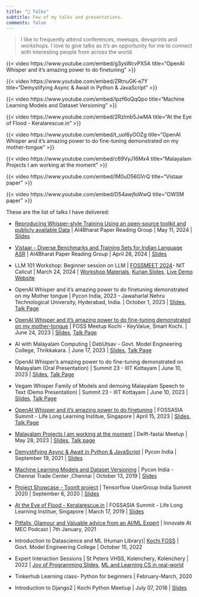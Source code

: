 ---
title: "🎤 Talks"
subtitle: Few of my talks and presentations.
comments: false
---


> I like to frequently attend conferences, meetups, devsprints and workshops. I love to give talks as it's an opportunity for me to connect with interesting people from across the world.

::: {layout-ncol=2}
{{< video https://www.youtube.com/embed/g3ysWcvPX5A
    title="OpenAI Whisper and it's amazing power to do finetuning"
>}}

{{< video https://www.youtube.com/embed/ZRtnuGK-e7Y
    title="Demystifying Async & Await in Python & JavaScript"
>}}

{{< video https://www.youtube.com/embed/Ipzf6oQqQpo
    title="Machine Learning Models and Dataset Versioning"
>}}

{{< video https://www.youtube.com/embed/2RzImb5JwMA
    title="At the Eye of Flood - Keralarescue.in"
>}}

{{< video https://www.youtube.com/embed/t_uoI6yOOZg
    title="OpenAI Whisper and it's amazing power to do fine-tuning demonstrated on my mother-tongue"
>}}

{{< video https://www.youtube.com/embed/c69VyJ16Mx4
    title="Malayalam Projects I am working at the moment"
>}}

{{< video https://www.youtube.com/embed/lM0uD56GVrQ
    title="Vistaar paper"
>}}

{{< video https://www.youtube.com/embed/D54awjfoWwQ
    title="OWSM paper"
>}}
:::

These are the list of talks I have delivered:

- [Reproducing Whisper-style Training Using an open-source toolkit and publicly available Data](https://youtu.be/D54awjfoWwQ?si=kqUQCAL2dV7d_J4C) | AI4Bharat Paper Reading Group | May 11, 2024 | [Slides](https://kurianbenoy.com/talks/ai4bharat_reproducing_whisper/#/title-slide)

- [Vistaar - Diverse Benchmarks and Training Sets for Indian Language ASR](https://youtu.be/lM0uD56GVrQ?si=IioCJLsnLYTHfnaT) | AI4Bharat Paper Reading Group | April 26, 2024 | [Slides](https://kurianbenoy.com/talks/ai4bharat_paper_reading/#/title-slide)

- LLM 101 Workshop: Beginner session on LLM | [FOSSMEET 2024](https://www.fossmeet.net)- NIT Calicut | March 24, 2024 | [Workshop Materials](https://tiny.cc/llm102), [Kurian Slides](https://kurianbenoy.com/talks/nitc-fossmeet-2024/llm-101.html#/title-slide), [Live Demo Website](https://llm-101-pi.vercel.app) 

- OpenAI Whisper and it's amazing power to do finetuning demonstrated on my Mother tongue | Pycon India, 2023 - Jawaharlal Nehru Technological University, Hyderabad, India. | October 1, 2023 | [Slides](./talks/pyconindia-2023/pyconind.qmd), [Talk Page](./posts/2023/pycon_india2023_talk/index.qmd)

- [OpenAI Whisper and it's amazing power to do fine-tuning demonstrated on my mother-tongue](https://youtu.be/t_uoI6yOOZg) | FOSS Meetup Kochi - KeyValue, Smart Kochi. | June 24, 2023 | [Slides](./talks/foss-united/kochi.qmd),  [Talk Page](./posts/2023/pycon_india2023_talk/) 

- AI with Malayalam Computing | DebUtsav - Govt. Model Engineering College, Thrikkakara. | June 17, 2023 | [Slides](./talks/mec/debutsav.qmd),  [Talk Page](./posts/2023/debutsav_talk/index.qmd) 

- OpenAI Whisper’s amazing power to do fine-tuning demonstrated on Malayalam (Oral Presentation) | Summit 23 - IIIT Kottayam | June 10, 2023 | [Slides](./talks/iiit-kottayam-summit/index.qmd),  [Talk Page](./posts/2023/summit23_iiit/oral.qmd) 

- Vegam Whisper Family of Models and demoing Malayalam Speech to Text (Demo Presentation) | Summit 23 - IIIT Kottayam | June 10, 2023 | [Slides](./talks/iiit-kottayam-summit/demo.qmd), [Talk Page](./posts/2023/summit23_iiit/demo.md) 

- [OpenAI Whisper and it's amazing power to do finetuning](https://youtu.be/g3ysWcvPX5A?si=kRlR6fcuo15IEh5u) | FOSSASIA Summit - Life Long Learning Institue, Singapore | April 15, 2023 | [Slides](./talks/fossasia2023.qmd), [Talk Page](./posts/2023/fossasia2023talk/index.qmd) 

- [Malayalam Projects I am working at the moment](https://youtu.be/c69VyJ16Mx4) | Delft-fastai Meetup | May 28, 2023 | [Slides](./talks/delft-fastai/index.qmd), [Talk page](./posts/2023/delft-fastai-talk/index.qmd) 

- [Demystifying Async & Await in Python & JavaScript](https://youtu.be/ZRtnuGK-e7Y) | Pycon India | September 19, 2021 | [Slides](https://speakerdeck.com/kurianbenoy/demysitfying-async-and-await-in-python-and-javascript)

- [Machine Learning Models and Dataset Versioning](https://www.youtube.com/watch?v=Ipzf6oQqQpo) | Pycon India - Chennai Trade Center ,Chennai | October 13, 2019 | [Slides](https://speakerdeck.com/kurianbenoy/ml-models-and-dataset-versioning)

- [Project Showcase - ToonIt project](https://youtu.be/qi1cVGTa3sg?t=9641) | Tensorflow UserGroup India Summit 2020 | September 6, 2020 | [Slides](https://speakerdeck.com/kurianbenoy/tensorflow-user-groups-tfug-india-summit)

- [At the Eye of Flood - Keralarescue.in](https://www.youtube.com/watch?v=2RzImb5JwMA) | FOSSASIA Summit - Life Long Learning Institue, Singapore | March 17, 2019 | [Slides](https://speakerdeck.com/kurianbenoy/at-the-eye-of-flood-keralarescue-dot-in)

- [Pitfalls, Glamour and Valuable advice from an AI/ML Expert](https://podcasts.google.com/?feed=aHR0cHM6Ly9hbmNob3IuZm0vcy80NmRkNzdhMC9wb2RjYXN0L3Jzcw&ep=14) | Innovate At MEC Podcast | 7th January, 2021

- Introduction to Datascience and ML (Human Library)| [Kochi FOSS](https://indiafoss.net/Kochi/2022) | Govt. Model Engineering College | October 15, 2022

- Expert Interaction Sessions | St Peters VHSS, Kolenchery, Kolenchery | 2022 | [Joy of Programming Slides](https://speakerdeck.com/kurianbenoy/joy-of-programming), [ML and Learning CS in real-world](https://speakerdeck.com/kurianbenoy/expert-interaction-on-ml)

- Tinkerhub Learning class- Python for beginners | February-March, 2020

- Introduction to Django2 | Kochi Python Meetiup | July 07, 2018 | [Slides](https://speakerdeck.com/kurianbenoy/the-hitchikers-guide-to-django2)

<!-- | # | Topic | Venue | Event | Date | Slides | Links |
| :-- |:---- |:----| :---- | :---- | :--- | :---|
|1. | Demystifying Async & Await in Python & JavaScript | Online using Hoppin | Pycon India | September 19, 2021 | [Slide Link](https://speakerdeck.com/kurianbenoy/demysitfying-async-and-await-in-python-and-javascript)| [Talk Video](https://youtu.be/ZRtnuGK-e7Y) |
|2. | Machine Learning Models and Dataset Versioning | Chennai Trade Center ,Chennai, India | Pycon India | October 13, 2019 | [Slide Link](https://speakerdeck.com/kurianbenoy/ml-models-and-dataset-versioning)| [Talk Video](https://www.youtube.com/watch?v=Ipzf6oQqQpo) |
|3. | At the Eye of Flood - Keralarescue.in | Life Long Learning Institue, Singapore  | FOSSASIA Summit  | March 17, 2019 |  [Slide Link](https://speakerdeck.com/kurianbenoy/at-the-eye-of-flood-keralarescue-dot-in)  | [Talk Video](https://www.youtube.com/watch?v=2RzImb5JwMA) |
|4. | Project Showcase - ToonIt project | Online | Tensorflow UserGroup India Summit 2020| September 6, 2020 |  [Slide Link](https://speakerdeck.com/kurianbenoy/tensorflow-user-groups-tfug-india-summit) | [Talk Video](https://youtu.be/qi1cVGTa3sg?t=9618) |
|5. | Tinkerhub Learning class- Python for beginners | Online | Learn From Home Program |  February-March, 2020 | N/A |[Talk Video](https://www.youtube.com/watch?v=2RzImb5JwMA) |
|6. | Introduction to Django2 | Kochi |  Kochi Python Meetiup | July 07, 2018 | [Slides](https://speakerdeck.com/kurianbenoy/the-hitchikers-guide-to-django2) | N/A |
|7. | Pitfalls, Glamour and Valuable advice from an AI/ML Expert | Online |  Innovate At MEC Podcast | 7th January, 2021 | N/A |  [Podcast Link](https://podcasts.google.com/?feed=aHR0cHM6Ly9hbmNob3IuZm0vcy80NmRkNzdhMC9wb2RjYXN0L3Jzcw&ep=14) |
|8. | Human Library - Introduction to Datascience and ML | Govt. Model Engineering College | Kochi Foss | October 15, 2022 | N/A | [link](https://indiafoss.net/Kochi/2022) | -->
